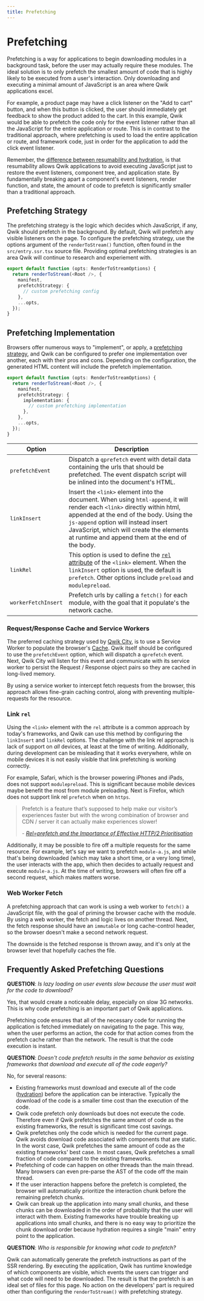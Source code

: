 ```yaml
---
title: Prefetching
---
```


# Prefetching

Prefetching is a way for applications to begin downloading modules in a background task, before the user may actually require these modules. The ideal solution is to only prefetch the smallest amount of code that is highly likely to be executed from a user's interaction. Only downloading and executing a minimal amount of JavaScript is an area where Qwik applications excel.

For example, a product page may have a click listener on the "Add to cart" button, and when this button is clicked, the user should immediately get feedback to show the product added to the cart. In this example, Qwik would be able to prefetch the code only for the event listener rather than all the JavaScript for the entire application or route. This is in contrast to the traditional approach, where prefetching is used to load the entire application or route, and framework code, just in order for the application to add the click event listener.

Remember, the [difference between resumability and hydration](/docs/concepts/resumable/), is that resumability allows Qwik applications to avoid executing JavaScript just to restore the event listeners, component tree, and application state. By fundamentally breaking apart a component's event listeners, render function, and state, the amount of code to prefetch is significantly smaller than a traditional approach.

## Prefetching Strategy

The prefetching strategy is the logic which decides which JavaScript, if any, Qwik should prefetch in the background. By default, Qwik will prefetch any visible listeners on the page. To configure the prefetching strategy, use the options argument of the `renderToStream()` function, often found in the `src/entry.ssr.tsx` source file. Providing optimal prefetching strategies is an area Qwik will continue to research and experiement with.

```ts
export default function (opts: RenderToStreamOptions) {
  return renderToStream(<Root />, {
    manifest,
    prefetchStrategy: {
      // custom prefetching config
    },
    ...opts,
  });
}
```

## Prefetching Implementation

Browsers offer numerous ways to "implement", or apply, a [prefetching strategy](#prefetching-strategy), and Qwik can be configured to prefer one implementation over another, each with their pros and cons. Depending on the configuration, the generated HTML content will include the prefetch implementation.

```ts
export default function (opts: RenderToStreamOptions) {
  return renderToStream(<Root />, {
    manifest,
    prefetchStrategy: {
      implementation: {
        // custom prefetching implementation
      },
    },
    ...opts,
  });
}
```

| Option              | Description                                                                                                                                                                                                                                                                                                 |
| ------------------- | ----------------------------------------------------------------------------------------------------------------------------------------------------------------------------------------------------------------------------------------------------------------------------------------------------------- |
| `prefetchEvent`     | Dispatch a `qprefetch` event with detail data containing the urls that should be prefetched. The event dispatch script will be inlined into the document's HTML.                                                                                                                                            |
| `linkInsert`        | Insert the `<link>` element into the document. When using `html-append`, it will render each `<link>` directly within html, appended at the end of the body. Using the `js-append` option will instead insert JavaScript, which will create the elements at runtime and append them at the end of the body. |
| `linkRel`           | This option is used to define the [`rel` attribute](https://developer.mozilla.org/en-US/docs/Web/HTML/Link_types) of the `<link>` element. When the `linkInsert` option is used, the default is `prefetch`. Other options include `preload` and `modulepreload`.                                            |
| `workerFetchInsert` | Prefetch urls by calling a `fetch()` for each module, with the goal that it populate's the network cache.                                                                                                                                                                                                   |

### Request/Response Cache and Service Workers

The preferred caching strategy used by [Qwik City](https://qwik.builder.io/qwikcity/overview/), is to use a Service Worker to populate the browser's [Cache](https://developer.mozilla.org/en-US/docs/Web/API/Cache). Qwik itself should be configured to use the `prefetchEvent` option, which will dispatch a `qprefetch` event. Next, Qwik City will listen for this event and communicate with its service worker to persist the Request / Response object pairs so they are cached in long-lived memory.

By using a service worker to intercept fetch requests from the browser, this approach allows fine-grain caching control, along with preventing multiple-requests for the resource.

### Link `rel`

Using the `<link>` element with the `rel` attribute is a common approach by today's frameworks, and Qwik can use this method by configuring the `linkInsert` and `linkRel` options. The challenge with the link rel approach is lack of support on _all_ devices, at least at the time of writing. Additionally, during development can be misleading that it works everywhere, while on mobile devices it is not easily visible that link prefetching is working correctly.

For example, Safari, which is the browser powering iPhones and iPads, does not support `modulepreload`. This is significant because mobile devices maybe benefit the most from module preloading. Next is Firefox, which does not support link rel `prefetch` when on `https`.

> Prefetch is a feature that’s supposed to help make our visitor’s experiences faster but with the wrong combination of browser and CDN / server it can actually make experiences slower!
>
> \- <cite><a href="https://andydavies.me/blog/2020/07/08/rel-equals-prefetch-and-the-importance-of-effective-http-slash-2-prioritisation/">Rel=prefetch and the Importance of Effective HTTP/2 Prioritisation</a></cite>

Additionally, it may be possible to fire off a multiple requests for the same resource. For example, let's say we want to prefetch `module-a.js`, and while that's being downloaded (which may take a short time, or a very long time), the user interacts with the app, which then decides to actually request and execute `module-a.js`. At the time of writing, browsers will often fire off a second request, which makes matters worse.

### Web Worker Fetch

A prefetching approach that can work is using a web worker to `fetch()` a JavaScript file, with the goal of priming the browser cache with the module. By using a web worker, the fetch and logic lives on another thread. Next, the fetch response should have an `immutable` or long cache-control header, so the browser doesn't make a second network request.

The downside is the fetched response is thrown away, and it's only at the browser level that hopefully caches the file.

## Frequently Asked Prefetching Questions

**QUESTION**: _Is lazy loading on user events slow because the user must wait for the code to download?_

Yes, that would create a noticeable delay, especially on slow 3G networks. This is why code prefetching is an important part of Qwik applications.

Prefetching code ensures that all of the necessary code for running the application is fetched immediately on navigating to the page. This way, when the user performs an action, the code for that action comes from the prefetch cache rather than the network. The result is that the code execution is instant.

**QUESTION**: _Doesn't code prefetch results in the same behavior as existing frameworks that download and execute all of the code eagerly?_

No, for several reasons:

- Existing frameworks must download and execute all of the code ([hydration](/docs/concepts/resumable/)) before the application can be interactive. Typically the download of the code is a smaller time cost than the execution of the code.
- Qwik code prefetch only downloads but does not execute the code. Therefore even if Qwik prefetches the same amount of code as the existing frameworks, the result is significant time cost savings.
- Qwik prefetches only the code which is needed for the current page. Qwik avoids download code associated with components that are static. In the worst case, Qwik prefetches the same amount of code as the existing frameworks' best case. In most cases, Qwik prefetches a small fraction of code compared to the existing frameworks.
- Prefetching of code can happen on other threads than the main thread. Many browsers can even pre-parse the AST of the code off the main thread.
- If the user interaction happens before the prefetch is completed, the browser will automatically prioritize the interaction chunk before the remaining prefetch chunks.
- Qwik can break up the application into many small chunks, and these chunks can be downloaded in the order of probability that the user will interact with them. Existing frameworks have trouble breaking up applications into small chunks, and there is no easy way to prioritize the chunk download order because hydration requires a single "main" entry point to the application.

**QUESTION**: _Who is responsible for knowing what code to prefetch?_

Qwik can automatically generate the prefetch instructions as part of the SSR rendering. By executing the application, Qwik has runtime knowledge of which components are visible, which events the users can trigger and what code will need to be downloaded. The result is that the prefetch is an ideal set of files for this page. No action on the developers' part is required other than configuring the `renderToStream()` with prefetching strategy.
